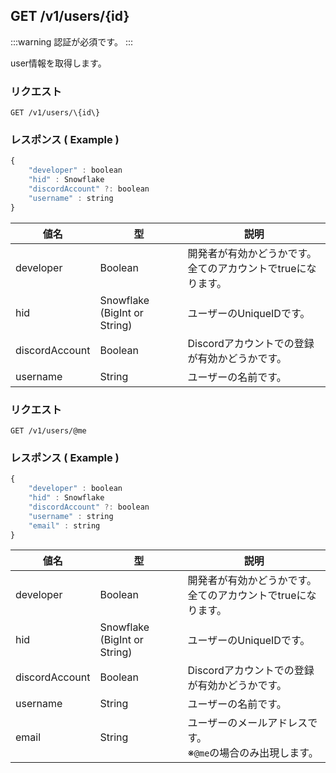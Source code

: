 ## GET /v1/users/\{id\}

:::warning
認証が必須です。
:::

user情報を取得します。

### リクエスト

```http
GET /v1/users/\{id\}
```

### レスポンス ( Example )

```js
{
    "developer" : boolean
    "hid" : Snowflake
    "discordAccount" ?: boolean
    "username" : string
}
```

|  値名  |  型  | 説明  |
| ---- | ---- | ---- |
|  developer  |  Boolean  | 開発者が有効かどうかです。全てのアカウントでtrueになります。  |
|  hid  |  Snowflake (BigInt or String)  | ユーザーのUniqueIDです。  |
|  discordAccount  |  Boolean  | Discordアカウントでの登録が有効かどうかです。  |
|  username  |  String  | ユーザーの名前です。  |

### リクエスト

```http
GET /v1/users/@me
```

### レスポンス ( Example )

```js
{
    "developer" : boolean
    "hid" : Snowflake
    "discordAccount" ?: boolean
    "username" : string
    "email" : string
}
```

|  値名  |  型  | 説明  |
| ---- | ---- | ---- |
|  developer  |  Boolean  | 開発者が有効かどうかです。全てのアカウントでtrueになります。  |
|  hid  |  Snowflake (BigInt or String)  | ユーザーのUniqueIDです。  |
|  discordAccount  |  Boolean  | Discordアカウントでの登録が有効かどうかです。  |
|  username  |  String  | ユーザーの名前です。  |
|  email  |  String  | ユーザーのメールアドレスです。 <br />※`@me`の場合のみ出現します。 |
